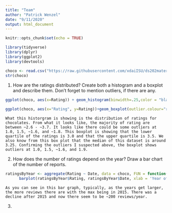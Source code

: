 ```yaml
---
title: "Team"
author: "Patrick Wenzel"
date: "9/11/2020"
output: html_document
---
```


```r
knitr::opts_chunk$set(echo = TRUE)
```


```r
library(tidyverse)
library(dplyr)
library(ggplot2)
library(devtools)

choco <- read.csv("https://raw.githubusercontent.com/xdaiISU/ds202materials/master/hwlabs/data/choco.csv") 
str(choco) 
```
1. How are the ratings distributed? Create both a histogram and a boxplot and describe them. Don’t forget to mention outliers, if there are any.
```r
ggplot(choco, aes(x=Rating)) + geom_histogram(binwidth=.25,color = "black", fill = "gray")+ labs(title="Histogram of Ratings of Choco Bins=.25") + geom_vline(aes(xintercept=median(Rating)), color="blue", linetype="dashed") +scale_x_continuous(breaks = scales::pretty_breaks(n = 12)) 

ggplot(choco, aes(x="Rating", y=Rating))+geom_boxplot(outlier.colour="red", outlier.shape=8, outlier.size=4, color='blue') + labs(title="Ratings")
```

    What this historgram is showing is the distribution of ratings for chocolates. From what it looks like, the majority of rating are between ~2.6 - ~3.7. It looks like there could be some outliers at 1.0, 1.5, ~1.6, and ~1.8. This boxplot is showing that the lower quartile of the ratings is 3.0 and that the upper quartile is 3.5. We also know from this box plot that the median of this dataset is around 3.25. Confirming the outliers I suspected above, the boxplot shows outliers at 1.0, 1.5, ~1.6, and 1.9. 

2. How does the number of ratings depend on the year? Draw a bar chart of the number of reports.
```r
ratingsByYear <- aggregate(Rating ~ Date, data = choco, FUN = function(x){NROW(x)})
      barplot(ratingsByYear$Rating, ratingsByYear$Date, xlab = 'Year of Ratings', ylab = 'Number of Ratings that Year', main = 'Number of Ratings per Year', names.arg = ratingsByYear$Date, cex.names = 0.7)
```

    As you can see in this bar graph, typically, as the years get larger, the more reviews there are with the max being in 2015. There was a decline after 2015 and now there seem to be ~200 reviews/year.

3. 



